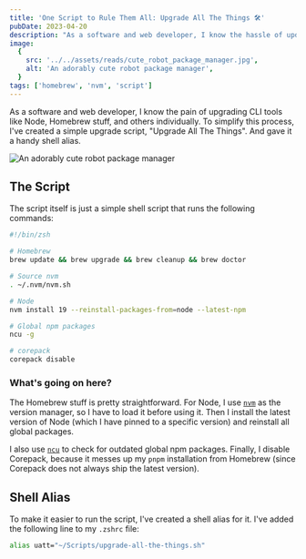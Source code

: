```yaml
---
title: 'One Script to Rule Them All: Upgrade All The Things 🛠️'
pubDate: 2023-04-20
description: "As a software and web developer, I know the hassle of updating CLI tools like Node, Homebrew stuff, and others individually. To simplify this process, I've created a straightforward upgrade script."
image:
  {
    src: '../../assets/reads/cute_robot_package_manager.jpg',
    alt: 'An adorably cute robot package manager',
  }
tags: ['homebrew', 'nvm', 'script']
---
```



As a software and web developer, I know the pain of upgrading CLI tools like Node, Homebrew stuff, and others individually. To simplify this process, I've created a simple upgrade script, "Upgrade All The Things". And gave it a handy shell alias.

<Image
  src={coverImage}
  alt="An adorably cute robot package manager"
  caption="An adorably cute robot package manager."
  lazy={false}
/>

## The Script

The script itself is just a simple shell script that runs the following commands:

```zsh
#!/bin/zsh

# Homebrew
brew update && brew upgrade && brew cleanup && brew doctor

# Source nvm
. ~/.nvm/nvm.sh

# Node
nvm install 19 --reinstall-packages-from=node --latest-npm

# Global npm packages
ncu -g

# corepack
corepack disable
```

### What's going on here?

The Homebrew stuff is pretty straightforward. For Node, I use [`nvm`](https://github.com/nvm-sh/nvm) as the version manager, so I have to load it before using it. Then I install the latest version of Node (which I have pinned to a specific version) and reinstall all global packages.

I also use [`ncu`](https://github.com/raineorshine/npm-check-updates) to check for outdated global npm packages. Finally, I disable Corepack, because it messes up my `pnpm` installation from Homebrew (since Corepack does not always ship the latest version).

## Shell Alias

To make it easier to run the script, I've created a shell alias for it. I've added the following line to my `.zshrc` file:

```zsh
alias uatt="~/Scripts/upgrade-all-the-things.sh"
```
